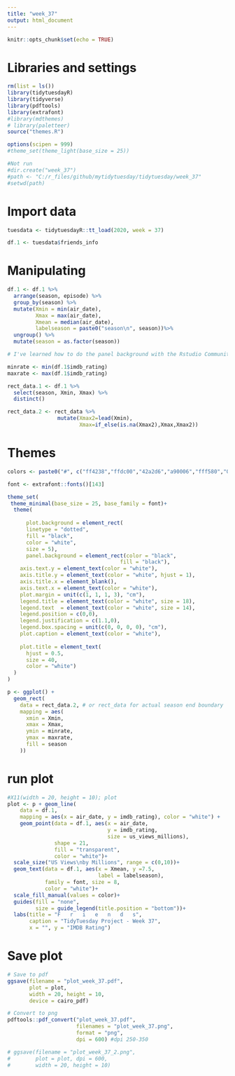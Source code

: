 ```yaml
---
title: "week_37"
output: html_document
---
```


```r
knitr::opts_chunk$set(echo = TRUE)
```

# Libraries and settings
```r
rm(list = ls())
library(tidytuesdayR)
library(tidyverse)
library(pdftools)
library(extrafont)
#library(mdthemes)
# library(paletteer)
source("themes.R")

options(scipen = 999)
#theme_set(theme_light(base_size = 25))

#Not run
#dir.create("week_37")
#path <- "C:/r_files/github/mytidytuesday/tidytuesday/week_37"
#setwd(path)
```

# Import data
```r
tuesdata <- tidytuesdayR::tt_load(2020, week = 37)

df.1 <- tuesdata$friends_info
```

# Manipulating
```r
df.1 <- df.1 %>%
  arrange(season, episode) %>%
  group_by(season) %>% 
  mutate(Xmin = min(air_date),
         Xmax = max(air_date),
         Xmean = median(air_date),
         labelseason = paste0("season\n", season))%>%
  ungroup() %>% 
  mutate(season = as.factor(season))

# I've learned how to do the panel background with the Rstudio Community: #https://community.rstudio.com/t/geom-rect-as-background-fill-color/79917/2

minrate <- min(df.1$imdb_rating)
maxrate <- max(df.1$imdb_rating)

rect_data.1 <- df.1 %>% 
  select(season, Xmin, Xmax) %>% 
  distinct()  

rect_data.2 <- rect_data %>% 
                mutate(Xmax2=lead(Xmin),
                       Xmax=if_else(is.na(Xmax2),Xmax,Xmax2))
```

# Themes
```r
colors <- paste0("#", c("ff4238","ffdc00","42a2d6","a90006","fff580","00009e","76516e","a1bf6b","d47b43","807b8f"))

font <- extrafont::fonts()[143]

theme_set(
 theme_minimal(base_size = 25, base_family = font)+
  theme(
      
      plot.background = element_rect(
      linetype = "dotted",
      fill = "black",
      color = "white",
      size = 5),
      panel.background = element_rect(color = "black", 
                                    fill = "black"),
    axis.text.y = element_text(color = "white"),
    axis.title.y = element_text(color = "white", hjust = 1),
    axis.title.x = element_blank(),
    axis.text.x = element_text(color = "white"),
    plot.margin = unit(c(1, 1, 1, 3), "cm"),
    legend.title = element_text(color = "white", size = 18),
    legend.text  = element_text(color = "white", size = 14),
    legend.position = c(0,0),
    legend.justification = c(1.1,0),
    legend.box.spacing = unit(c(0, 0, 0, 0), "cm"),
    plot.caption = element_text(color = "white"),
    
    plot.title = element_text(
      hjust = 0.5,
      size = 40,
      color = "white")
  )  
)
```


```r
p <- ggplot() +
  geom_rect(
    data = rect_data.2, # or rect_data for actual season end boundary
    mapping = aes(
      xmin = Xmin,
      xmax = Xmax,
      ymin = minrate,
      ymax = maxrate,
      fill = season
    ))
```

# run plot
```r
#X11(width = 20, height = 10); plot
plot <- p + geom_line(
    data = df.1,
    mapping = aes(x = air_date, y = imdb_rating), color = "white") +
    geom_point(data = df.1, aes(x = air_date, 
                                y = imdb_rating,
                                size = us_views_millions),
               shape = 21, 
               fill = "transparent",
               color = "white")+
  scale_size("US Views\nby Millions", range = c(0,10))+
  geom_text(data = df.1, aes(x = Xmean, y =7.5, 
                             label = labelseason), 
            family = font, size = 8, 
            color = "white")+
  scale_fill_manual(values = color)+
  guides(fill = "none",
         size = guide_legend(title.position = "bottom"))+
  labs(title = "F   r   i   e   n   d   s",
       caption = "TidyTuesday Project - Week 37",
       x = "", y = "IMDB Rating")
```

# Save plot
```r
# Save to pdf
ggsave(filename = "plot_week_37.pdf",
       plot = plot, 
       width = 20, height = 10, 
       device = cairo_pdf) 

# Convert to png
pdftools::pdf_convert("plot_week_37.pdf", 
                      filenames = "plot_week_37.png",
                      format = "png",
                      dpi = 600) #dpi 250-350

# ggsave(filename = "plot_week_37_2.png",
#        plot = plot, dpi = 600,
#        width = 20, height = 10)
```